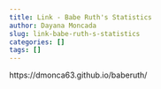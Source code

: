 ```yaml
---
title: Link - Babe Ruth's Statistics
author: Dayana Moncada
slug: link-babe-ruth-s-statistics
categories: []
tags: []
---
```



https://dmonca63.github.io/baberuth/